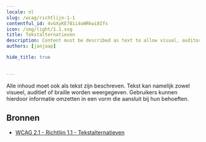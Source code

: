 ```yaml
---
locale: nl
slug: /wcag/richtlijn-1-1
contentful_id: 4vGXyKE781i4uWRkwi8Ifs
icon: /img/light/1.1.svg
title: Tekstalternatieven
description: Content must be described as text to allow visual, auditory and tactile presentation.
authors: [janjaap]

hide_title: true

	
---
```


<Hero
  title="Tekstalternatieven"
  icon="/img/light/1.1.svg"
  prefix="Richtlijn 1.1"
/>

Alle inhoud moet ook als tekst zijn beschreven. Tekst kan namelijk zowel visueel, auditief of braille worden weergegeven. Gebruikers kunnen hierdoor informatie omzetten in een vorm die aansluit bij hun behoeften.

## Bronnen

- [WCAG 2.1 - Richtlijn 1.1 - Tekstalternatieven](https://www.w3.org/Translations/WCAG21-nl/#tekstalternatieven)